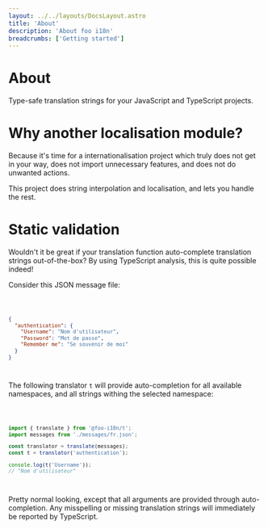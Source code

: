 ```yaml
---
layout: ../../layouts/DocsLayout.astro
title: 'About'
description: 'About foo i18n'
breadcrumbs: ['Getting started']
---
```



# About

Type-safe translation strings for your JavaScript and TypeScript projects.

# Why another localisation module?

Because it's time for a internationalisation project which truly does not
get in your way, does not import unnecessary features, and does not do
unwanted actions.

This project does string interpolation and localisation, and lets you
handle the rest.

# Static validation

Wouldn't it be great if your translation function auto-complete translation
strings out-of-the-box? By using TypeScript analysis, this is quite possible
indeed!

Consider this JSON message file:

<Code file="./messages/fr.json">

```json
{
  "authentication": {
    "Username": "Nom d'utilisateur",
    "Password": "Mot de passe",
    "Remember me": "Se souvenir de moi"
  }
}
```

</Code>

The following translator `t` will provide auto-completion for all available
namespaces, and all strings withing the selected namespace:

<Code file="./src/index.ts">

```ts
import { translate } from '@foo-i18n/t';
import messages from './messages/fr.json';

const translator = translate(messages);
const t = translator('authentication');

console.log(t('Username'));
// "Nom d'utilisateur"
```

</Code>

Pretty normal looking, except that all arguments are provided through
auto-completion. Any misspelling or missing translation strings will
immediately be reported by TypeScript.

